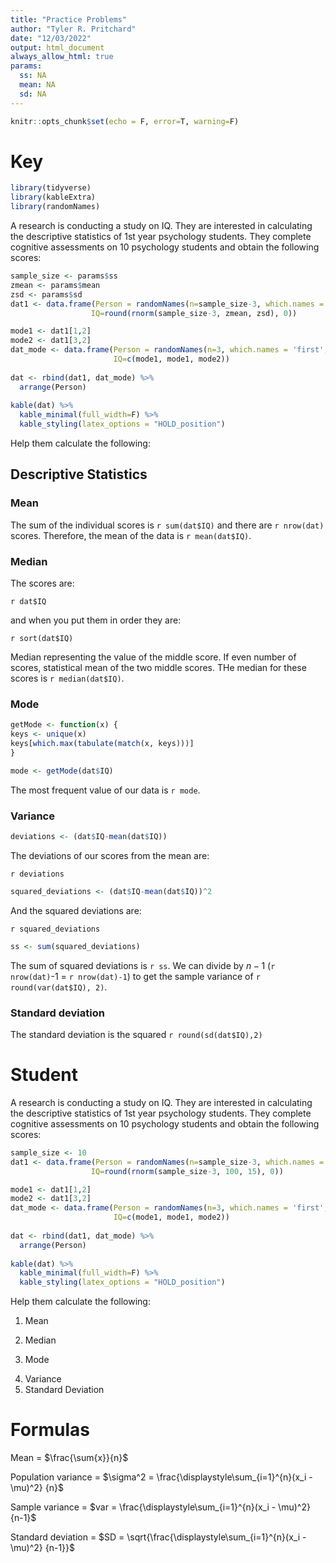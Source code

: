 ```yaml
---
title: "Practice Problems"
author: "Tyler R. Pritchard"
date: "12/03/2022"
output: html_document
always_allow_html: true
params:
  ss: NA
  mean: NA
  sd: NA
---
```


```r
knitr::opts_chunk$set(echo = F, error=T, warning=F)
```

# Key
```r
library(tidyverse)
library(kableExtra)
library(randomNames)
```

A research is conducting a study on IQ. They are interested in calculating the descriptive statistics of 1st year psychology students. They complete cognitive assessments on 10 psychology students and obtain the following scores:

```r
sample_size <- params$ss
zmean <- params$mean
zsd <- params$sd
dat1 <- data.frame(Person = randomNames(n=sample_size-3, which.names = 'first', sample.with.replacement = F),
                  IQ=round(rnorm(sample_size-3, zmean, zsd), 0))

mode1 <- dat1[1,2]
mode2 <- dat1[3,2]
dat_mode <- data.frame(Person = randomNames(n=3, which.names = 'first', sample.with.replacement = F),
                       IQ=c(mode1, mode1, mode2))
                       
dat <- rbind(dat1, dat_mode) %>% 
  arrange(Person)
                       
kable(dat) %>% 
  kable_minimal(full_width=F) %>% 
  kable_styling(latex_options = "HOLD_position")
```

\newpage 

Help them calculate the following:

## Descriptive Statistics


### Mean


The sum of the individual scores is `r sum(dat$IQ)` and there are `r nrow(dat)` scores. Therefore, the mean of the data is `r mean(dat$IQ)`.

### Median

The scores are:

`r dat$IQ`

and when you put them in order they are:

`r sort(dat$IQ)`

Median representing the value of the middle score. If even number of scores, statistical mean of the two middle scores. THe median for these scores is `r median(dat$IQ)`.

### Mode

```r
getMode <- function(x) {
keys <- unique(x)
keys[which.max(tabulate(match(x, keys)))]
}

mode <- getMode(dat$IQ)
```

The most frequent value of our data is `r mode`.

### Variance


```r
deviations <- (dat$IQ-mean(dat$IQ))
```

The deviations of our scores from the mean are:

`r deviations`

```r
squared_deviations <- (dat$IQ-mean(dat$IQ))^2
```

And the squared deviations are:

`r squared_deviations`

```r
ss <- sum(squared_deviations)
```

The sum of squared deviations is `r ss`. We can divide by $n-1$ (`r nrow(dat)`-1 = `r nrow(dat)-1`) to get the sample variance of `r round(var(dat$IQ), 2)`. 

### Standard deviation

The standard deviation is the squared `r round(sd(dat$IQ),2)`

\newpage 

# Student

A research is conducting a study on IQ. They are interested in calculating the descriptive statistics of 1st year psychology students. They complete cognitive assessments on 10 psychology students and obtain the following scores:

```r
sample_size <- 10
dat1 <- data.frame(Person = randomNames(n=sample_size-3, which.names = 'first', sample.with.replacement = F),
                  IQ=round(rnorm(sample_size-3, 100, 15), 0))

mode1 <- dat1[1,2]
mode2 <- dat1[3,2]
dat_mode <- data.frame(Person = randomNames(n=3, which.names = 'first', sample.with.replacement = F),
                       IQ=c(mode1, mode1, mode2))
                       
dat <- rbind(dat1, dat_mode) %>% 
  arrange(Person)
                       
kable(dat) %>% 
  kable_minimal(full_width=F) %>% 
  kable_styling(latex_options = "HOLD_position")
```

\newpage 

Help them calculate the following:

1. Mean
\newline
\newline
\newline
\newline
\newline
\newline
\newline
\newline
\newline
\newline
\newline
\newline
\newline

2. Median
\newline
\newline
\newline
\newline
\newline
\newline
\newline
\newline
\newline
\newline
\newline
\newline
\newline
3. Mode

\newpage

4. Variance
\newline
\newline
\newline
\newline
\newline
\newline
\newline
\newline
\newline
\newline
\newline
\newline
\newline
\newline
\newline
\newline
\newline
\newline
\newline
\newline
\newline
\newline
\newline
\newline
\newline
\newline
5. Standard Deviation

\newpage

# Formulas

Mean = $\frac{\sum{x}}{n}$

Population variance = $\sigma^2 = \frac{\displaystyle\sum_{i=1}^{n}(x_i - \mu)^2} {n}$

Sample variance = $var = \frac{\displaystyle\sum_{i=1}^{n}(x_i - \mu)^2} {n-1}$

Standard deviation = $SD = \sqrt{\frac{\displaystyle\sum_{i=1}^{n}(x_i - \mu)^2} {n-1}}$
